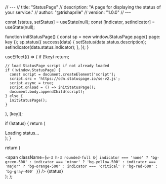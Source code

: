 // ---
// title: "StatusPage"
// description: "A page for displaying the status of your service."
// author: "@trishaprile"
// version: "1.0.0"
// ---


  const [status, setStatus] = useState(null);
  const [indicator, setIndicator] = useState(null);

  function initStatusPage() {
    const sp = new window.StatusPage.page({ page: key });
    sp.status({
      success(data) {
        setStatus(data.status.description);
        setIndicator(data.status.indicator);
      },
    });
  }

  useEffect(() => {
    if (!key) return;

    // load StatusPage script if not already loaded
    if (!window.StatusPage) {
      const script = document.createElement('script');
      script.src = 'https://cdn.statuspage.io/se-v2.js';
      script.async = true;
      script.onload = () => initStatusPage();
      document.body.appendChild(script);
    } else {
      initStatusPage();
    }
  }, [key]);

  if (!status) {
    return (
      <div className="flex items-center space-x-2 text-gray-500">
        <span className="w-2 h-2 rounded-full bg-gray-400 animate-pulse" />
        <span>Loading status…</span>
      </div>
    );
  }

  return (
    <div className="flex items-center space-x-2">
      <span
        className={`w-3 h-3 rounded-full ${
          indicator === 'none'
            ? 'bg-green-500'
            : indicator === 'minor'
            ? 'bg-yellow-500'
            : indicator === 'major'
            ? 'bg-orange-500'
            : indicator === 'critical'
            ? 'bg-red-600'
            : 'bg-gray-400'
        }`}
      />
      <span className="text-sm font-medium">{status}</span>
    </div>
  );
};

<StatusPage key="123" />
